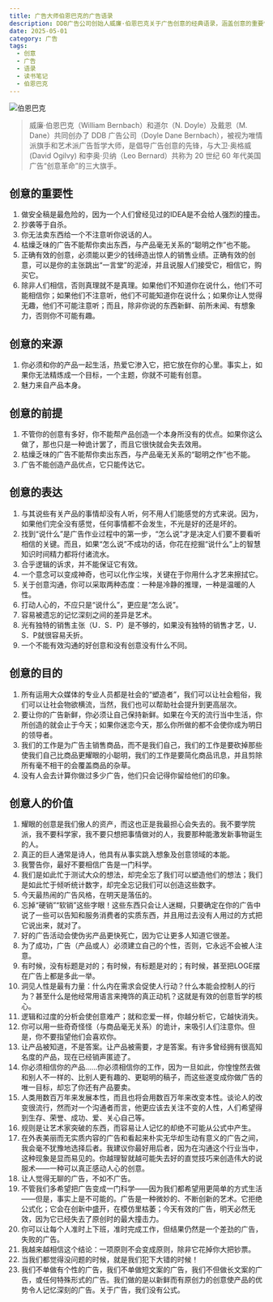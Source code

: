 ```yaml
---
title: 广告大师伯恩巴克的广告语录
description: DDB广告公司创始人威廉·伯恩巴克关于广告创意的经典语录，涵盖创意的重要性、来源、表达和目的等多个维度的洞见
date: 2025-05-01
category: 广告
tags:
  - 创意
  - 广告
  - 语录
  - 读书笔记
  - 伯恩巴克
---
```


![伯恩巴克](https://img.dava.cc/img/伯恩巴克.png)

> 威廉·伯恩巴克（William Bernbach）和道尔（N. Doyle）及戴恩（M. Dane）共同创办了 DDB 广告公司（Doyle Dane Bernbach），被视为唯情派旗手和艺术派广告哲学大师，是倡导广告创意的先锋，与大卫·奥格威 (David Ogilvy) 和李奥·贝纳（Leo Bernard）共称为 20 世纪 60 年代美国广告“创意革命”的三大旗手。

## 创意的重要性

1. 做安全稿是最危险的，因为一个人们曾经见过的IDEA是不会给人强烈的撞击。
2. 抄袭等于自杀。
3. 你无法卖东西给一个不注意听你说话的人。
4. 枯燥乏味的广告不能帮你卖出东西，与产品毫无关系的“聪明之作”也不能。
5. 正确有效的创意，必须能以更少的钱缔造出惊人的销售业绩。正确有效的创意，可以是你的主张跳出“一言堂”的泥淖，并且说服人们接受它，相信它，购买它。
6. 除非人们相信，否则真理就不是真理。如果他们不知道你在说什么，他们不可能相信你；如果他们不注意听，他们不可能知道你在说什么；如果你让人觉得无趣，他们不可能注意听；而且，除非你说的东西新鲜、前所未闻、有想象力，否则你不可能有趣。

## 创意的来源

1. 你必须和你的产品一起生活，热爱它渗入它，把它放在你的心里。事实上，如果你无法精炼成一个目标，一个主题，你就不可能有创意。
2. 魅力来自产品本身。

## 创意的前提

1. 不管你的创意有多好，你不能帮产品创造一个本身所没有的优点。如果你这么做了，那也只是一种诡计罢了，而且它很快就会失去效用。
2. 枯燥乏味的广告不能帮你卖出东西，与产品毫无关系的“聪明之作”也不能。
3. 广告不能创造产品优点，它只能传达它。

## 创意的表达

1. 与其说些有关产品的事情却没有人听，何不用人们能感觉的方式来说。因为，如果他们完全没有感觉，任何事情都不会发生，不光是好的还是坏的。
2. 找到“说什么”是广告作业过程中的第一步，“怎么说”才是决定人们要不要看听相信的关键。而且，如果“怎么说”不成功的话，你花在挖掘“说什么”上的智慧知识时间精力都将付诸流水。
3. 合乎逻辑的诉求，并不能保证它有效。
4. 一个意念可以变成神奇，也可以化作尘埃，关键在于你用什么才艺来擦拭它。
5. 关于创意沟通，你可以采取两种态度：一种是冷静的推理，一种是温暖的人性。
6. 打动人心的，不应只是“说什么”，更应是“怎么说”。
7. 容易被遗忘的记忆深刻之间的差异是艺术。
8. 光有独特的销售主张（U．S．P）是不够的，如果没有独特的销售才艺，U．S．P就很容易夭折。
9. 一个不能有效沟通的好创意和没有创意没有什么不同。

## 创意的目的

1. 所有运用大众媒体的专业人员都是社会的“塑造者”，我们可以让社会粗俗，我们可以让社会物欲横流，当然，我们也可以帮助社会提升到更高层次。
2. 要让你的广告新鲜，你必须让自己保持新鲜。如果在今天的流行当中生活，你所创造的就会止于今天；如果你迷恋今天，那么你所做的都不会使你成为明日的领导者。
3. 我们的工作是为广告主销售商品，而不是我们自己，我们的工作是要砍掉那些使我们自己比商品更耀眼的小聪明，我们的工作是要简化商品讯息，并且剪除所有毫不相干的会覆盖商品的杂草。
4. 没有人会去计算你做过多少广告，他们只会记得你留给他们的印象。

## 创意人的价值

1. 耀眼的创意是我们傲人的资产，而这也正是我最担心会失去的。我不要学院派，我不要科学家，我不要只想把事情做对的人，我要那种能激发新事物诞生的人。
2. 真正的巨人通常是诗人，他具有从事实跳入想象及创意领域的本能。
3. 我警告你，最好不要相信广告是一门科学。
4. 我们是如此忙于测试大众的想法，却完全忘了我们可以塑造他们的想法；我们是如此忙于倾听统计数字，却完全忘记我们可以创造这些数字。
5. 今天最热闹的广告风格，在明天是落伍的。
6. 忘掉“硬销”“软销”这些字眼！这些东西只会让人迷糊，只要确定在你的广告中说了一些可以告知和服务消费者的实质东西，并且用过去没有人用过的方式把它说出来，就对了。
7. 好的广告活动会使伪劣产品更快死亡，因为它让更多人知道它很差。
8. 为了成功，广告（产品或人）必须建立自己的个性，否则，它永远不会被人注意。
9. 有时候，没有标题是对的；有时候，有标题是对的；有时候，甚至把LOGE摆在广告上都是多此一举。
10. 洞见人性是最有力量：什么内在需求会促使人行动？什么本能会控制人的行为？甚至什么是他经常用语言来掩饰的真正动机？这就是有效的创意哲学的核心。
11. 逻辑和过度的分析会使创意难产；就和恋爱一样，你越分析它，它越快消失。
12. 你可以用一些奇奇怪怪（与商品毫无关系）的诡计，来吸引人们注意你。但是，你不要指望他们会喜欢你。
13. 让产品被知道，不是答案。让产品被需要，才是答案。有许多曾经拥有很高知名度的产品，现在已经销声匿迹了。
14. 你必须相信你的产品……你必须相信你的工作，因为一旦如此，你惶惶然去做和别人不一样的、比别人更有趣的、更聪明的稿子，而这些遂变成你做广告的唯一目标，却忘了你还有产品要卖。
15. 人类用数百万年来发展本性，而且也将会用数百万年来改变本性。谈论人的改变很流行，然而对一个沟通者而言，他更应该去关注不变的人性，人们希望得到生存、荣誉、成功、爱、关心自己等。
16. 规则是让艺术家突破的东西，而容易让人记忆的却绝不可能从公式中产生。
17. 在外表美丽而无实质内容的广告和看起来朴实无华却生动有意义的广告之间，我会毫不犹豫地选择后者。我建议你最好用后者，因为在沟通这个行业当中，这种现象是显而易见的。你越理智就越可能失去好的直觉技巧来创造伟大的说服术——一种可以真正感动人心的创意。
18. 让人觉得无聊的广告，不如不广告。
19. 不管我们多希望把广告变成一门科学——因为我们都希望用更简单的方式生活——但是，事实上是不可能的。广告是一种微妙的、不断创新的艺术。它拒绝公式化；它会在创新中盛开，在模仿里枯萎；今天有效的广告，明天必然无效，因为它已经失去了原创时的最大撞击力。
20. 你可以让每个人准时上下班，准时完成工作，但结果仍然是一个差劲的广告，失败的广告。
21. 我越来越相信这个结论：一项原则不会变成原则，除非它花掉你大把钞票。
22. 当我们都觉得没问题的时候，就是我们犯下大错的时候！
23. 我们不单做有个性的广告，我们不单做短文案的广告，我们不但做长文案的广告，或任何特殊形式的广告。我们做的是以新鲜而有原创力的创意使产品的优势令人记忆深刻的广告。关于广告，我们没有公式。